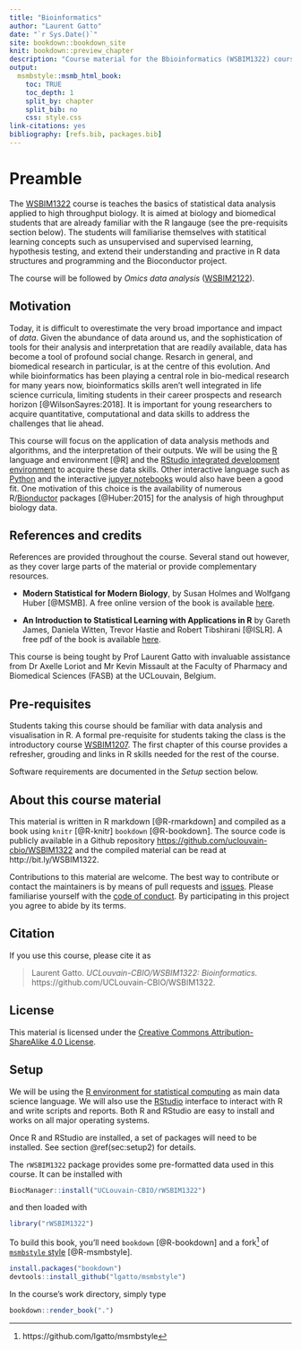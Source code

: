 ```yaml
---
title: "Bioinformatics"
author: "Laurent Gatto"
date: "`r Sys.Date()`"
site: bookdown::bookdown_site
knit: bookdown::preview_chapter
description: "Course material for the Bbioinformatics (WSBIM1322) course at UCLouvain."
output:
  msmbstyle::msmb_html_book:
    toc: TRUE
    toc_depth: 1
    split_by: chapter
    split_bib: no
    css: style.css
link-citations: yes
bibliography: [refs.bib, packages.bib]
---
```


# Preamble {-}

The [WSBIM1322](https://uclouvain.be/cours-2019-wsbim1322.html) course
is teaches the basics of statistical data analysis applied to high
throughput biology. It is aimed at biology and biomedical students
that are already familiar with the R langauge (see the pre-requisits
section below). The students will familiarise themselves with
statitical learning concepts such as unsupervised and supervised
learning, hypothesis testing, and extend their understanding and
practive in R data structures and programming and the Bioconductor
project.

The course will be followed by *Omics data analysis*
([WSBIM2122](https://github.com/UCLouvain-CBIO/WSBIM2122)).


## Motivation {-}

Today, it is difficult to overestimate the very broad importance and
impact of *data*. Given the abundance of data around us, and the
sophistication of tools for their analysis and interpretation that are
readily available, data has become a tool of profound social
change. Resarch in general, and biomedical research in particular, is
at the centre of this evolution. And while bioinformatics has been
playing a central role in bio-medical research for many years now,
bioinformatics skills aren't well integrated in life science
curricula, limiting students in their career prospects and research
horizon [@WilsonSayres:2018]. It is important for young researchers to
acquire quantitative, computational and data skills to address the
challenges that lie ahead.

This course will focus on the application of data analysis methods and
algorithms, and the interpretation of their outputs.  We will be using
the [R](https://www.R-project.org/) language and environment [@R] and
the [RStudio integrated development
environment](https://www.rstudio.com/products/RStudio/) to acquire
these data skills. Other interactive language such as
[Python](https://www.R-project.org/) and the interactive [jupyer
notebooks](https://jupyter.org/) would also have been a good fit. One
motivation of this choice is the availability of numerous
R/[Bionductor](https://www.bioconductor.org/) packages [@Huber:2015]
for the analysis of high throughput biology data.

## References and credits {-}

References are provided throughout the course. Several stand out
however, as they cover large parts of the material or provide
complementary resources.

- **Modern Statistical for Modern Biology**, by Susan Holmes and
  Wolfgang Huber [@MSMB]. A free online version of the book is
  available [here](https://www-huber.embl.de/msmb/).

- **An Introduction to Statistical Learning with Applications in R**
  by Gareth James, Daniela Witten, Trevor Hastie and Robert Tibshirani
  [@ISLR]. A free pdf of the book is available
  [here](http://faculty.marshall.usc.edu/gareth-james/ISL/index.html).

This course is being tought by Prof Laurent Gatto with invaluable
assistance from Dr Axelle Loriot and Mr Kevin Missault at the Faculty
of Pharmacy and Biomedical Sciences (FASB) at the UCLouvain, Belgium.

## Pre-requisites {-}

Students taking this course should be familiar with data analysis and
visualisation in R. A formal pre-requisite for students taking the
class is the introductory course
[WSBIM1207](https://UCLouvain-CBIO.github.io/WSBIM1207). The first
chapter of this course provides a refresher, grouding and links in R
skills needed for the rest of the course.

Software requirements are documented in the *Setup* section below.

## About this course material {-}

This material is written in R markdown [@R-rmarkdown] and compiled as a
book using `knitr` [@R-knitr] `bookdown` [@R-bookdown]. The source
code is publicly available in a Github repository
[https://github.com/uclouvain-cbio/WSBIM1322](https://github.com/uclouvain-cbio/WSBIM1322)
and the compiled material can be read at http://bit.ly/WSBIM1322.

Contributions to this material are welcome. The best way to contribute
or contact the maintainers is by means of pull requests and
[issues](https://github.com/uclouvain-cbio/WSBIM1322/issues). Please
familiarise yourself with the [code of
conduct](https://github.com/UCLouvain-CBIO/WSBIM1322/blob/master/CONDUCT.md). By
participating in this project you agree to abide by its terms.

## Citation {-}

If you use this course, please cite it as

> Laurent Gatto. *UCLouvain-CBIO/WSBIM1322: Bioinformatics.*
> https://github.com/UCLouvain-CBIO/WSBIM1322.



## License {-}

This material is licensed under the [Creative Commons
Attribution-ShareAlike 4.0
License](https://creativecommons.org/licenses/by-sa/4.0/).


## Setup {-}

We will be using the [R environment for statistical
computing](https://www.r-project.org/) as main data science language.
We will also use the
[RStudio](https://www.rstudio.com/products/RStudio/) interface to
interact with R and write scripts and reports. Both R and RStudio are
easy to install and works on all major operating systems.

Once R and RStudio are installed, a set of packages will need to be
installed. See section \@ref(sec:setup2) for details.

The `rWSBIM1322` package provides some pre-formatted data used in this
course. It can be installed with

```r
BiocManager::install("UCLouvain-CBIO/rWSBIM1322")
```

and then loaded with 

```r
library("rWSBIM1322")
```

To build this book, you'll need `bookdown` [@R-bookdown] and a
fork[^msmbfork] of [`msmbstyle`
style](https://github.com/grimbough/msmbstyle/) [@R-msmbstyle].

[^msmbfork]: https://github.com/lgatto/msmbstyle

```r
install.packages("bookdown")
devtools::install_github("lgatto/msmbstyle")
```

In the course's work directory, simply type

```r
bookdown::render_book(".")
```
